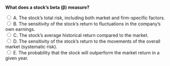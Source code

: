::: {.question-block}

<form onsubmit="event.preventDefault(); checkAnswer('module2_mcq_q4')" data-correct-answer="D">
  <strong style="display: block;">What does a stock's beta (β) measure?</strong>

  <label><input type="radio" name="module2_mcq_q4" value="A"> A. The stock's total risk, including both market and firm-specific factors.</label><br>
  <label><input type="radio" name="module2_mcq_q4" value="B"> B. The sensitivity of the stock's return to fluctuations in the company's own earnings.</label><br>
  <label><input type="radio" name="module2_mcq_q4" value="C"> C. The stock's average historical return compared to the market.</label><br>
  <label><input type="radio" name="module2_mcq_q4" value="D"> D. The sensitivity of the stock's return to the movements of the overall market (systematic risk).</label><br>
  <label><input type="radio" name="module2_mcq_q4" value="E"> E. The probability that the stock will outperform the market return in a given year.</label><br>
</form>

<div id="feedback-module2_mcq_q4" class="feedback" data-status="" style="display:none;">
✅ Correct: D. This is the precise definition of beta: it quantifies how much of a stock's risk is due to broad market factors that cannot be diversified away.
</div>

:::